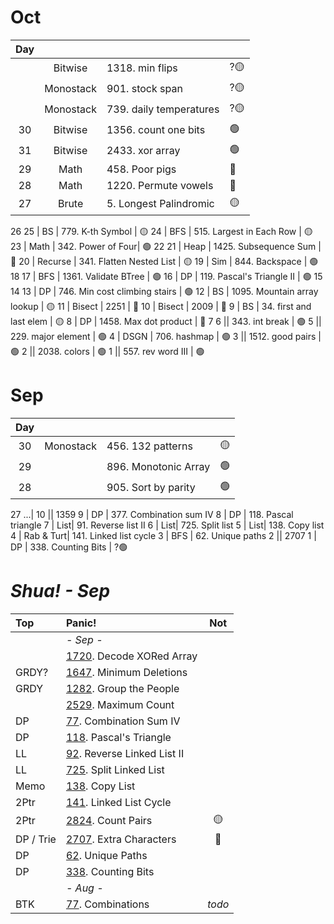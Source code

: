 # Oct
Day|     |    | &#8203;
:-:| :-: | :- | :-
|| Bitwise | 1318. min flips | ?🟡  
|| Monostack | 901. stock span | ?🟡 
|| Monostack | 739. daily temperatures | ?🟡 
30 | Bitwise | 1356. count one bits | 🟢 
31 | Bitwise | 2433. xor array | 🟢 
29 | Math | 458. Poor pigs | 🔴
28 | Math | 1220. Permute vowels | 🔴
27 | Brute| 5. Longest Palindromic | 🟡
26
25 | BS   | 779. K-th Symbol | 🟡
24 | BFS  | 515. Largest in Each Row | 🟡
23 | Math | 342. Power of Four| 🟢
22
21 | Heap | 1425. Subsequence Sum | 🔴
20 | Recurse | 341. Flatten Nested List | 🟡
19 | Sim  | 844. Backspace | 🟢
18
17 | BFS  | 1361. Validate BTree | 🟢
16 | DP   | 119. Pascal's Triangle II | 🟢
15
14 
13 | DP   | 746. Min cost climbing stairs | 🟢
12 | BS   | 1095. Mountain array lookup | 🟡
11 | Bisect | 2251 | 🔴
10 | Bisect | 2009 | 🔴 
9 | BS | 34. first and last elem | 🟡
8 | DP | 1458. Max dot product   | 🔴
7
6 || 343. int break     | 🟢
5 || 229. major element | 🟢
4 | DSGN | 706. hashmap | 🟢
3 || 1512. good pairs   | 🟢
2 || 2038. colors       | 🟢
1 || 557. rev word III  | 🟢

# Sep
Day|     |     | &#8203;
:-:| :-: | :-  | :-
30 | Monostack | 456. 132 patterns | 🟡
29 |           | 896. Monotonic Array | 🟢 
28 |           | 905. Sort by parity | 🟢
27
...|
10 || 1359
9  | DP  | 377. Combination sum IV
8  | DP  | 118. Pascal triangle
7  | List| 91. Reverse list II
6  | List| 725. Split list
5  | List| 138. Copy list
4  | Rab & Turt| 141. Linked list cycle
3  | BFS | 62. Unique paths
2  || 2707
1  | DP  | 338. Counting Bits | ?🟢 

# _Shua! - Sep_ 

Top    | Panic! | Not
:----- | :----  | :---:
|| _- Sep -_ 
|      | [1720](https://leetcode.com/problems/decode-xored-array). Decode XORed Array
GRDY?  | [1647](https://leetcode.com/problems/minimum-deletions-to-make-character-frequencies-unique). Minimum Deletions
GRDY   | [1282](https://leetcode.com/problems/group-the-people-given-the-group-size-they-belong-to). Group the People
|| [2529](https://leetcode.com/problems/maximum-count-of-positive-integer-and-negative-integer). Maximum Count
DP     | [77](https://leetcode.com/problems/combination-sum-iv). Combination Sum IV
DP     | [118](https://leetcode.com/problems/pascals-triangle). Pascal's Triangle
LL     | [92](https://leetcode.com/problems/reverse-linked-list-ii). Reverse Linked List II
LL     | [725](https://leetcode.com/problems/split-linked-list-in-parts). Split Linked List
Memo   | [138](https://leetcode.com/problems/copy-list-with-random-pointer). Copy List
2Ptr   | [141](https://leetcode.com/problems/linked-list-cycle). Linked List Cycle
2Ptr   | [2824](https://leetcode.com/problems/count-pairs-whose-sum-is-less-than-target). Count Pairs | 🟡 
DP / Trie| [2707](https://leetcode.com/problems/extra-characters-in-a-string). Extra Characters | 🔴 
DP     | [62](https://leetcode.com/problems/unique-paths). Unique Paths
DP     | [338](https://leetcode.com/problems/counting-bits). Counting Bits
|| _- Aug -_
BTK    | [77](https://leetcode.com/problems/combinations). Combinations | _todo_